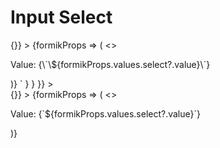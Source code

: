 
<Meta title="Input Select" component={InputSelect} />

# Input Select

<Canvas>
  <Story
    name="Input Select"
    parameters={{
      docs: {
        source: {
          code: dedent`
          <Formik
            initialValues={{
              select: {}
            }}
            onSubmit={() => {}}
          >
            {formikProps => (
              <>
                <p className="lc-mb-8">Value: {\`\${formikProps.values.select?.value}\`}</p>
                <InputSelect
                  label="Select Option"
                  name="select"
                  options={[
                    { label: 'Option 1', value: 1 },
                    { label: 'Option 2', value: 2 },
                    { label: 'Option 3', value: 3 }
                  ]}
                  formikProps={formikProps}
                />
              </>
            )}
          </Formik>`
        }
      }
    }}
  >
    <div className="input-select-story">
      <Formik
        initialValues={{
          select: undefined
        }}
        onSubmit={() => {}}
      >
        {formikProps => (
          <>
            <p className="lc-mb-8">Value: {`${formikProps.values.select?.value}`}</p>
            <InputSelect
              label="Select Option"
              name="select"
              options={[
                { label: 'Option 1', value: 1 },
                { label: 'Option 2', value: 2 },
                { label: 'Option 3', value: 3 }
              ]}
              formikProps={formikProps}
            />
          </>
        )}
      </Formik>
    </div>
  </Story>
  <ArgsTable of={InputSelect} />
</Canvas>
